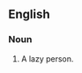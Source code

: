 ==English==

===Noun===
{{en-noun}}

# {{obsolete}} A lazy person.
{{count page|[[Wiktionary:Page count]]}}